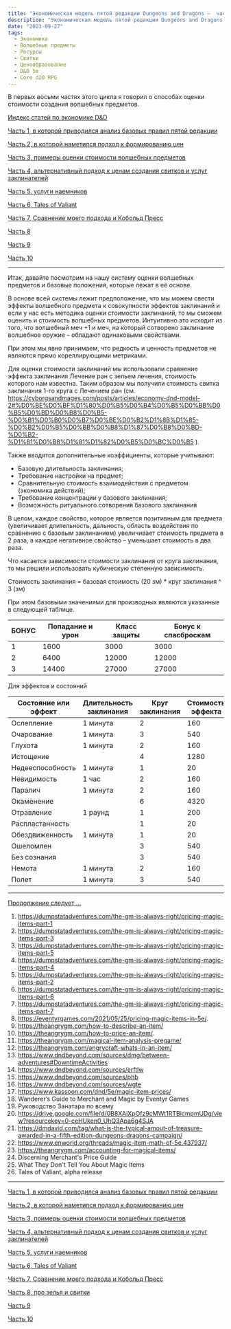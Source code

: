 ```yaml
---
title: "Экономическая модель пятой редакции Dungeons and Dragons –  часть 9"
description: "Экономическая модель пятой редакции Dungeons and Dragons –  часть 9"
date: "2023-09-27"
tags:
  - Экономика
  - Волшебные предметы
  - Ресурсы
  - Свитки
  - Ценообразование
  - D&D 5e
  - Core d20 RPG
---
```


В первых восьми частях этого цикла я говорил о способах оценки стоимости создания волшебных предметов.

[Индекс статей по экономике D&D](/posts/articles/index-economy)

[Часть 1, в которой приводился анализ базовых правил пятой редакции](/posts/articles/economy-dnd-model-1)

[Часть 2, в которой наметился подход к формированию цен](/posts/articles/economy-dnd-model-2)

[Часть 3, примеры оценки стоимости волшебных предметов](/posts/articles/economy-dnd-model-3)

[Часть 4, альтернативный подход к ценам создания свитков и услуг заклинателей](/posts/articles/economy-dnd-model-4)

[Часть 5, услуги наемников](/posts/articles/economy-dnd-model-5)

[Часть 6, Tales of Valiant](/posts/articles/economy-dnd-model-6)

[Часть 7, Сравнение моего подхода и Кобольд Пресс](/posts/articles/economy-dnd-model-7)

[Часть 8](/posts/articles/economy-dnd-model-8)

[Часть 9](/posts/articles/economy-dnd-model-9)

[Часть 10](/posts/articles/economy-dnd-model-10)

---

Итак, давайте посмотрим на нашу систему оценки волшебных предметов и базовые положения, которые лежат в её основе.

В основе всей системы лежит предположение, что мы можем свести эффекты волшебного предмета к совокупности эффектов заклинаний и если у нас есть методика оценки стоимости заклинаний, то мы сможем оценить и стоимость волшебных предметов.
Интуитивно это исходит из того, что волшебный меч +1 и меч, на который сотворено заклинание волшебное оружие – обладают одинаковыми свойствами.

При этом мы явно принимаем, что редкость и ценность предметов не являются прямо кореллирующими метриками.

Для оценки стоимости заклинаний мы использовали сравнение эффекта заклинания Лечение ран с зельем лечения, стоимость которого нам известна. Таким образом мы получили стоимость свитка заклинания 1-го круга с Лечением ран (см. https://cyborgsandmages.com/posts/articles/economy-dnd-model-2#%D0%BE%D0%BF%D1%80%D0%B5%D0%B4%D0%B5%D0%BB%D0%B5%D0%BD%D0%B8%D0%B5-%D0%B1%D0%B0%D0%B7%D0%BE%D0%B2%D1%8B%D1%85-%D0%B2%D0%B5%D0%BB%D0%B8%D1%87%D0%B8%D0%BD-%D0%B2-%D1%81%D0%B8%D1%81%D1%82%D0%B5%D0%BC%D0%B5 ).

Также вводятся дополнительные коэффициенты, которые учитывают:

- Базовую длительность заклинания;
- Требование настройки на предмет;
- Сравнительную стоимость взаимодействия с предметом (экономика действий);
- Требование концентрации у базового заклинания;
- Возможность ритуального сотворения базового заклинания

В целом, каждое свойство, которое является позитивным для предмета (увеличивает длительность, дальность, область воздействия по сравнению с базовым заклинанием) увеличивает стоимость предмета в 2 раза, а каждое негативное свойство – уменьшает стоимость в два раза.

Что касается зависимости стоимости заклинания от круга заклинания, то мы решили использовать кубическую степенную зависимость.

Стоимость заклинания = базовая стоимость (20 зм) \* круг заклинания ^ 3 (зм)

При этом базовыми значениями для производных являются указанные в следующей таблице.

| БОНУС | Попадание и урон | Класс защиты | Бонус к спасброскам |
| ----- | ---------------- | ------------ | ------------------- |
| 1     | 1600             | 3000         | 3000                |
| 2     | 6400             | 12000        | 12000               |
| 3     | 14400            | 27000        | 27000               |

Для эффектов и состояний

| Состояние или эффект | Длительность заклинания | Круг заклинания | Стоимость эффекта |
| -------------------- | ----------------------- | --------------- | ----------------- |
| Ослепление           | 1 минута                | 2               | 160               |
| Очарование           | 1 минута                | 3               | 540               |
| Глухота              | 1 минута                | 2               | 160               |
| Истощение            |                         | 4               | 1280              |
| Недееспособность     | 1 минута                | 1               | 20                |
| Невидимость          | 1 час                   | 2               | 160               |
| Паралич              | 1 минута                | 2               | 160               |
| Окаменение           |                         | 6               | 4320              |
| Отравление           | 1 раунд                 | 1               | 200               |
| Распластанность      |                         | 1               | 20                |
| Обездвиженность      | 1 минута                | 1               | 20                |
| Ошеломлен            |                         | 3               | 540               |
| Без сознания         |                         | 3               | 540               |
| Немота               | 1 минута                | 2               | 160               |
| Полет                | 1 минута                | 3               | 540               |

---

[Продолжение следует …](/posts/articles/economy-dnd-model-10)

1. https://dumpstatadventures.com/the-gm-is-always-right/pricing-magic-items-part-1
2. https://dumpstatadventures.com/the-gm-is-always-right/pricing-magic-items-part-3
3. https://dumpstatadventures.com/the-gm-is-always-right/pricing-magic-items-part-5
4. https://dumpstatadventures.com/the-gm-is-always-right/pricing-magic-items-part-4
5. https://dumpstatadventures.com/the-gm-is-always-right/pricing-magic-items-part-2
6. https://dumpstatadventures.com/the-gm-is-always-right/pricing-magic-items-part-6
7. https://dumpstatadventures.com/the-gm-is-always-right/pricing-magic-items-part-7
8. https://eventyrgames.com/2021/05/25/pricing-magic-items-in-5e/.
9. https://theangrygm.com/how-to-describe-an-item/
10. https://theangrygm.com/how-to-price-an-item/.
11. https://theangrygm.com/magical-item-analysis-pregame/
12. https://theangrygm.com/angrycraft-whats-in-an-item/
13. https://www.dndbeyond.com/sources/dmg/between-adventures#DowntimeActivities
14. https://www.dndbeyond.com/sources/erftlw
15. https://www.dndbeyond.com/sources/phb
16. https://www.dndbeyond.com/sources/wgte
17. https://www.kassoon.com/dnd/5e/magic-item-prices/
18. Wanderer’s Guide to Merchant and Magic by Eventyr Games
19. Руководство Занатара по всему
20. https://drive.google.com/file/d/0B8XAiXpOfz9cMWt1RTBicmpmUDg/view?resourcekey=0-ceHUken0_UhQ3Apa6g4SJA
21. https://dmdavid.com/tag/what-is-the-typical-amout-of-treasure-awarded-in-a-fifth-edition-dungeons-dragons-campaign/
22. https://www.enworld.org/threads/magic-item-math-of-5e.437937/
23. https://theangrygm.com/accounting-for-magical-items/
24. Discerning Merchant's Price Guide
25. What They Don't Tell You About Magic Items
26. Tales of Valiant, alpha release

---

[Часть 1, в которой приводился анализ базовых правил пятой редакции](/posts/articles/economy-dnd-model-1)

[Часть 2, в которой наметился подход к формированию цен](/posts/articles/economy-dnd-model-2)

[Часть 3, примеры оценки стоимости волшебных предметов](/posts/articles/economy-dnd-model-3)

[Часть 4, альтернативный подход к ценам создания свитков и услуг заклинателей](/posts/articles/economy-dnd-model-4)

[Часть 5, услуги наемников](/posts/articles/economy-dnd-model-5)

[Часть 6, Tales of Valiant](/posts/articles/economy-dnd-model-6)

[Часть 7, Сравнение моего подхода и Кобольд Пресс](/posts/articles/economy-dnd-model-7)

[Часть 8, про зелья и свитки](/posts/articles/economy-dnd-model-8)

[Часть 9](/posts/articles/economy-dnd-model-9)

[Часть 10](/posts/articles/economy-dnd-model-10)
